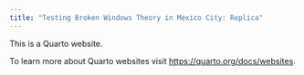 ```yaml
---
title: "Testing Broken Windows Theory in Mexico City: Replica"
---
```


This is a Quarto website.

To learn more about Quarto websites visit <https://quarto.org/docs/websites>.
